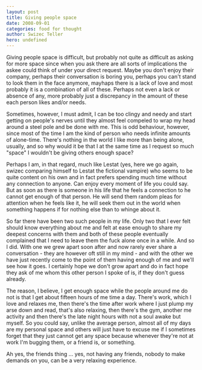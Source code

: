 ```yaml
---
layout: post
title: Giving people space
date: 2008-09-01
categories: food for thought
author: Swizec Teller
hero: undefined
---
```


Giving people space is difficult, but probably not quite as difficult as asking for more space since when you ask there are all sorts of implications the askee could think of under your direct request. Maybe you don't enjoy their company, perhaps their conversation is boring you, perhaps you can't stand to look them in the face anymore, mayhaps there is a lack of love and most probably it is a combination of all of these. Perhaps not even a lack or absence of any, more probably just a discrepancy in the amount of these each person likes and/or needs.

Sometimes, however, I must admit, I can be too clingy and needy and start getting on people's nerves until they almost feel compeled to wrap my head around a steel pole and be done with me. This is odd behaviour, however, since most of the time I am the kind of person who needs infinite amounts of alone-time. There's nothing in the world I like more than being alone, usually, and so why would it be that I at the same time as I request so much "space" I wouldn't be giving others enough space?

Perhaps I am, in that regard, much like Lestat (yes, here we go again, swizec comparing himself to Lestat the fictional vampire) who seems to be quite content on his own and in fact prefers spending much time without any connection to anyone. Can enjoy every moment of life you could say. But as soon as there is someone in his life that he feels a connection to he cannot get enough of that person. He will send them random pleas for attention when he feels like it, he will seek them out in the world when something happens if for nothing else than to whinge about it.

So far there have been two such people in my life. Only two that I ever felt should know everything about me and felt at ease enough to share my deepest concerns with them and both of these people eventually complained that I need to leave them the fuck alone once in a while. And so I did. With one we grew apart soon after and now rarely ever share a conversation - they are however oft still in my mind - and with the other we have just recently come to the point of them having enough of me and we'll see how it goes. I certainly hope we don't grow apart and do in fact hope they ask of me whom this other person I spoke of is, if they don't guess already.

The reason, I believe, I get enough space while the people around me do not is that I get about fifteen hours of me time a day. There's work, which I love and relaxes me, then there's the time after work where I just plump my arse down and read, that's also relaxing, then there's the gym, another me activity and then there's the late night hours with not a soul awake but myself. So you could say, unlike the average person, almost all of my days are my personal space and others will just have to excuse me if I sometimes forget that they just cannot get any space because whenever they're not at work I'm bugging them, or a friend is, or something.

Ah yes, the friends thing ... yes, not having any friends, nobody to make demands on you, can be a very relaxing experience.
